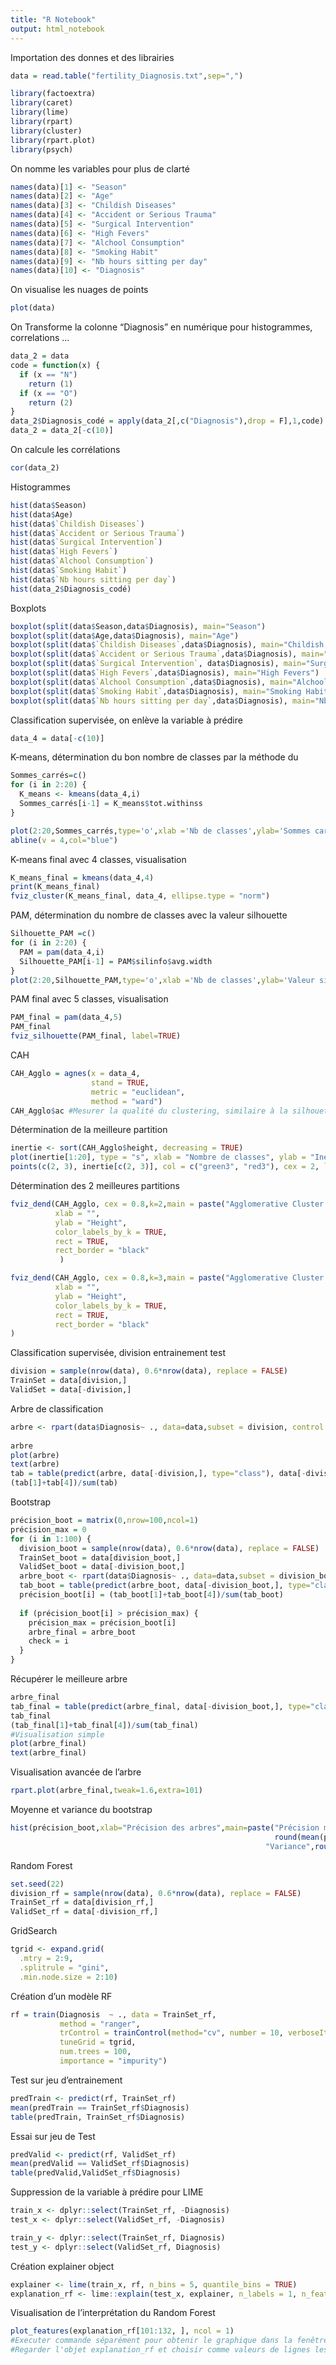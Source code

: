 ---
title: "R Notebook"
output: html_notebook
---

Importation des donnes et des librairies
```{r}
data = read.table("fertility_Diagnosis.txt",sep=",")

library(factoextra)
library(caret)
library(lime)
library(rpart)
library(cluster)
library(rpart.plot)
library(psych)

```

On nomme les variables pour plus de clarté
```{r}
names(data)[1] <- "Season"
names(data)[2] <- "Age"
names(data)[3] <- "Childish Diseases"
names(data)[4] <- "Accident or Serious Trauma"
names(data)[5] <- "Surgical Intervention"
names(data)[6] <- "High Fevers"
names(data)[7] <- "Alchool Consumption"
names(data)[8] <- "Smoking Habit"
names(data)[9] <- "Nb hours sitting per day"
names(data)[10] <- "Diagnosis"

```

On visualise les nuages de points
```{r}
plot(data)

```

On Transforme la colonne "Diagnosis" en numérique pour histogrammes, correlations ...
```{r}
data_2 = data
code = function(x) {
  if (x == "N") 
    return (1)
  if (x == "O") 
    return (2)
}
data_2$Diagnosis_codé = apply(data_2[,c("Diagnosis"),drop = F],1,code)
data_2 = data_2[-c(10)]
```

On calcule les corrélations 
```{r}
cor(data_2)
```


Histogrammes
```{r}
hist(data$Season)
hist(data$Age)
hist(data$`Childish Diseases`)
hist(data$`Accident or Serious Trauma`)
hist(data$`Surgical Intervention`)
hist(data$`High Fevers`)
hist(data$`Alchool Consumption`)
hist(data$`Smoking Habit`)
hist(data$`Nb hours sitting per day`)
hist(data_2$Diagnosis_codé)
```
Boxplots
```{r}
boxplot(split(data$Season,data$Diagnosis), main="Season")
boxplot(split(data$Age,data$Diagnosis), main="Age")
boxplot(split(data$`Childish Diseases`,data$Diagnosis), main="Childish Diseases")
boxplot(split(data$`Accident or Serious Trauma`,data$Diagnosis), main="Accident or Serious Trauma")
boxplot(split(data$`Surgical Intervention`, data$Diagnosis), main="Surgical Intervention")
boxplot(split(data$`High Fevers`,data$Diagnosis), main="High Fevers")
boxplot(split(data$`Alchool Consumption`,data$Diagnosis), main="Alchool Consumption")
boxplot(split(data$`Smoking Habit`,data$Diagnosis), main="Smoking Habit")
boxplot(split(data$`Nb hours sitting per day`,data$Diagnosis), main="Nb hours sitting per day")

```
Classification supervisée, on enlève la variable à prédire
```{r}
data_4 = data[-c(10)]
```

K-means, détermination du bon nombre de classes par la méthode du
```{r}
Sommes_carrés=c()
for (i in 2:20) {
  K_means <- kmeans(data_4,i)
  Sommes_carrés[i-1] = K_means$tot.withinss
}

plot(2:20,Sommes_carrés,type='o',xlab ='Nb de classes',ylab='Sommes carrées intraclasses',main="Kmeans Nb de classes optimal")
abline(v = 4,col="blue")
```
K-means final avec 4 classes, visualisation
```{r}
K_means_final = kmeans(data_4,4)
print(K_means_final)
fviz_cluster(K_means_final, data_4, ellipse.type = "norm")
```
PAM, détermination du nombre de classes avec la valeur silhouette
```{r}
Silhouette_PAM =c()
for (i in 2:20) {
  PAM = pam(data_4,i)
  Silhouette_PAM[i-1] = PAM$silinfo$avg.width
}
plot(2:20,Silhouette_PAM,type='o',xlab ='Nb de classes',ylab='Valeur silhouette globale',main="Nb de classes optimal pour le PAM")

```
PAM final avec 5 classes, visualisation
```{r}
PAM_final = pam(data_4,5)
PAM_final
fviz_silhouette(PAM_final, label=TRUE)
```

CAH
```{r}
CAH_Agglo = agnes(x = data_4, 
                  stand = TRUE, 
                  metric = "euclidean",
                  method = "ward")
CAH_Agglo$ac #Mesurer la qualité du clustering, similaire à la silhouette
```
Détermination de la meilleure partition
```{r}
inertie <- sort(CAH_Agglo$height, decreasing = TRUE)
plot(inertie[1:20], type = "s", xlab = "Nombre de classes", ylab = "Inertie")
points(c(2, 3), inertie[c(2, 3)], col = c("green3", "red3"), cex = 2, lwd = 3)
```
Détermination des 2 meilleures partitions
```{r}
fviz_dend(CAH_Agglo, cex = 0.8,k=2,main = paste("Agglomerative Cluster Dendrogram","Quality=",round(CAH_Agglo$ac,4)), 
          xlab = "",
          ylab = "Height",
          color_labels_by_k = TRUE,
          rect = TRUE,
          rect_border = "black"
           )

fviz_dend(CAH_Agglo, cex = 0.8,k=3,main = paste("Agglomerative Cluster Dendrogram","Quality=",round(CAH_Agglo$ac,4)), 
          xlab = "",
          ylab = "Height",
          color_labels_by_k = TRUE,
          rect = TRUE,
          rect_border = "black"
)

```
Classification supervisée, division entrainement test
```{r}
division = sample(nrow(data), 0.6*nrow(data), replace = FALSE)
TrainSet = data[division,]
ValidSet = data[-division,]
```

Arbre de classification
```{r}
arbre <- rpart(data$Diagnosis~ ., data=data,subset = division, control = rpart.control("minsplit" = 1), xval = 30)
               
arbre
plot(arbre)
text(arbre)
tab = table(predict(arbre, data[-division,], type="class"), data[-division,"Diagnosis"]) 
(tab[1]+tab[4])/sum(tab)
```
Bootstrap
```{r}
précision_boot = matrix(0,nrow=100,ncol=1)
précision_max = 0
for (i in 1:100) {
  division_boot = sample(nrow(data), 0.6*nrow(data), replace = FALSE)
  TrainSet_boot = data[division_boot,]
  ValidSet_boot = data[-division_boot,]
  arbre_boot <- rpart(data$Diagnosis~ ., data=data,subset = division_boot, control = rpart.control("minsplit" = 1), xval = 30)
  tab_boot = table(predict(arbre_boot, data[-division_boot,], type="class"), data[-division_boot,"Diagnosis"]) 
  précision_boot[i] = (tab_boot[1]+tab_boot[4])/sum(tab_boot)
  
  if (précision_boot[i] > précision_max) {
    précision_max = précision_boot[i]
    arbre_final = arbre_boot
    check = i 
  }
}
```

Récupérer le meilleure arbre
```{r}
arbre_final
tab_final = table(predict(arbre_final, data[-division_boot,], type="class"), data[-division_boot,"Diagnosis"]) 
tab_final
(tab_final[1]+tab_final[4])/sum(tab_final)
#Visualisation simple
plot(arbre_final)
text(arbre_final)
```
Visualisation avancée de l'arbre
```{r}
rpart.plot(arbre_final,tweak=1.6,extra=101)

```
Moyenne et variance du bootstrap
```{r}
hist(précision_boot,xlab="Précision des arbres",main=paste("Précision moyenne =",
                                                           round(mean(précision_boot),4),",",
                                                         "Variance",round(var(précision_boot),4)))

```
Random Forest
```{r}
set.seed(22)
division_rf = sample(nrow(data), 0.6*nrow(data), replace = FALSE)
TrainSet_rf = data[division_rf,]
ValidSet_rf = data[-division_rf,]
```

GridSearch
```{r}
tgrid <- expand.grid(
  .mtry = 2:9,
  .splitrule = "gini",
  .min.node.size = 2:10)
```

Création d'un modèle RF
```{r}
rf = train(Diagnosis  ~ ., data = TrainSet_rf,
           method = "ranger",
           trControl = trainControl(method="cv", number = 10, verboseIter = T, classProbs = T),
           tuneGrid = tgrid,
           num.trees = 100,
           importance = "impurity")

```
Test sur jeu d'entrainement
```{r}
predTrain <- predict(rf, TrainSet_rf)
mean(predTrain == TrainSet_rf$Diagnosis)    
table(predTrain, TrainSet_rf$Diagnosis)
```
Essai sur jeu de Test
```{r}
predValid <- predict(rf, ValidSet_rf)
mean(predValid == ValidSet_rf$Diagnosis)                    
table(predValid,ValidSet_rf$Diagnosis)

```
Suppression de la variable à prédire pour LIME
```{r}
train_x <- dplyr::select(TrainSet_rf, -Diagnosis)
test_x <- dplyr::select(ValidSet_rf, -Diagnosis)

train_y <- dplyr::select(TrainSet_rf, Diagnosis)
test_y <- dplyr::select(ValidSet_rf, Diagnosis)

```

Création explainer object
```{r}
explainer <- lime(train_x, rf, n_bins = 5, quantile_bins = TRUE)
explanation_rf <- lime::explain(test_x, explainer, n_labels = 1, n_features = 9, n_permutations = 1000, feature_select = "forward_selection")
```
Visualisation de l'interprétation du Random Forest
```{r}
plot_features(explanation_rf[101:132, ], ncol = 1)
#Executer commande séparément pour obtenir le graphique dans la fenêtre classique et zoomer"
#Regarder l'objet explanation_rf et choisir comme valeurs de lignes les index des case que l'on veut étudier. Exemple, lignes 101 à 132 = individus 27, 28,36 et 37
```

